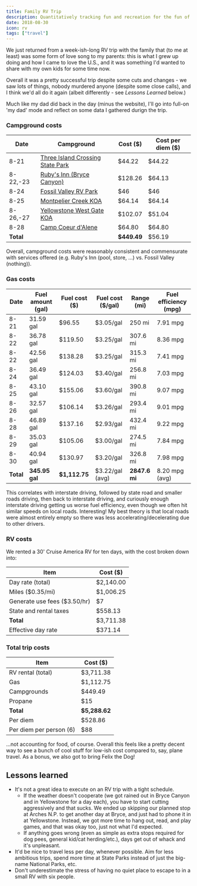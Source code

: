 ```yaml
---
title: Family RV Trip
description: Quantitatively tracking fun and recreation for the fun of it
date: 2018-08-30
icon: rv
tags: ["travel"]
---
```


We just returned from a week-ish-long RV trip with the family that (to me at least) was some form of love song to my parents:
this is what I grew up doing and how I came to love the U.S., and it was something I'd wanted to share with my own kids for some time now.

Overall it was a pretty successful trip despite some cuts and changes - we saw lots of things, nobody murdered anyone (despite some close calls),
and I think we'd all do it again (albeit differently - see _Lessons Learned_ below.)

Much like my dad did back in the day (minus the website), I'll go into full-on 'my dad' mode and reflect on some data I gathered durign the trip.

### Campground costs

<!-- prettier-ignore-start -->
<!-- (Prettier escapes dollar signs poorly, or rather, its output is compliant with CommonMark but MdxJS parsing is not. Woot.) -->

| Date      | Campground                                                                                           | Cost ($)    | Cost per diem ($) |
| --------- | ---------------------------------------------------------------------------------------------------- | ----------- | ----------------- |
| 8-21      | [Three Island Crossing State Park](https://parksandrecreation.idaho.gov/parks/three-island-crossing) | $44.22      | $44.22            |
| 8-22,-23  | [Ruby's Inn (Bryce Canyon)](https://www.brycecanyoncampgrounds.com/)                                 | $128.26     | $64.13            |
| 8-24      | [Fossil Valley RV Park](http://www.fossilvalleyrvpark.com/)                                          | $46         | $46               |
| 8-25      | [Montpelier Creek KOA](https://koa.com/campgrounds/montpelier-creek/)                                | $64.14      | $64.14            |
| 8-26,-27  | [Yellowstone West Gate KOA](https://koa.com/campgrounds/yellowstone-park/)                           | $102.07     | $51.04            |
| 8-28      | [Camp Coeur d'Alene](http://campcoeurdalene.com/)                                                    | $64.80      | $64.80            |
| **Total** |                                                                                                      | **$449.49** | $56.19            |

<!-- prettier-ignore-end -->

Overall, campground costs were reasonably consistent and commensurate with services offered (e.g. Ruby's Inn (pool, store, ...) vs. Fossil Valley (nothing)).

### Gas costs

<!-- prettier-ignore-start -->

| Date      | Fuel amount (gal) | Fuel cost ($) | Fuel cost ($/gal) | Range (mi)    | Fuel efficiency (mpg) |
| --------- | ----------------- | ------------- | ----------------- | ------------- | --------------------- |
| 8-21      | 31.59 gal         | $96.55        | $3.05/gal         | 250 mi        | 7.91 mpg              |
| 8-22      | 36.78 gal         | $119.50       | $3.25/gal         | 307.6 mi      | 8.36 mpg              |
| 8-22      | 42.56 gal         | $138.28       | $3.25/gal         | 315.3 mi      | 7.41 mpg              |
| 8-24      | 36.49 gal         | $124.03       | $3.40/gal         | 256.8 mi      | 7.03 mpg              |
| 8-25      | 43.10 gal         | $155.06       | $3.60/gal         | 390.8 mi      | 9.07 mpg              |
| 8-26      | 32.57 gal         | $106.14       | $3.26/gal         | 293.4 mi      | 9.01 mpg              |
| 8-28      | 46.89 gal         | $137.16       | $2.93/gal         | 432.4 mi      | 9.22 mpg              |
| 8-29      | 35.03 gal         | $105.06       | $3.00/gal         | 274.5 mi      | 7.84 mpg              |
| 8-30      | 40.94 gal         | $130.97       | $3.20/gal         | 326.8 mi      | 7.98 mpg              |
| **Total** | **345.95 gal**    | **$1,112.75** | $3.22/gal (avg)   | **2847.6 mi** | 8.20 mpg (avg)        |

<!-- prettier-ignore-end -->

This correlates with interstate driving, followed by state road and smaller roads driving, then back to interstate driving,
and curiously enough interstate driving getting us worse fuel efficiency, even though we often hit similar speeds on local roads.
Interesting! My best theory is that local roads were almost entirely empty so there was less accelerating/decelerating due to other drivers.

### RV costs

We rented a 30' Cruise America RV for ten days, with the cost broken down into:

<!-- prettier-ignore-start -->

| Item                          | Cost ($)  |
| ----------------------------- | --------- |
| Day rate (total)              | $2,140.00 |
| Miles ($0.35/mi)              | $1,006.25 |
| Generate use fees ($3.50/hr)  | $7        |
| State and rental taxes        | $558.13   |
| **Total**                     | $3,711.38 |
| Effective day rate            | $371.14   |

<!-- prettier-ignore-end -->

### Total trip costs

<!-- prettier-ignore-start -->

| Item                    | Cost ($)      |
| ----------------------- | ------------- |
| RV rental (total)       | $3,711.38     |
| Gas                     | $1,112.75     |
| Campgrounds             | $449.49       |
| Propane                 | $15           |
| **Total**               | **$5,288.62** |
| Per diem                | $528.86       |
| Per diem per person (6) | $88           |

<!-- prettier-ignore-end -->

...not accounting for food, of course. Overall this feels like a pretty decent way to see a bunch of cool stuff for low-ish cost compared to, say, plane travel.
As a bonus, we also got to bring Felix the Dog!

## Lessons learned

- It's not a great idea to execute on an RV trip with a tight schedule.
  - If the weather doesn't cooperate (we got rained out in Bryce Canyon and in Yellowstone for a day each), you have to start cutting aggressively and that sucks.
    We ended up skipping our planned stop at Arches N.P. to get another day at Bryce, and just had to phone it in at Yellowstone. Instead, we got more time to hang out,
    read, and play games, and that was okay too, just not what I'd expected.
  - If anything goes wrong (even as simple as extra stops required for dog pees, general kid/cat herding/etc.), days get out of whack and it's unpleasant.
- It'd be nice to travel less per day, whenever possible. Aim for less ambitious trips, spend more time at State Parks instead of just the big-name National Parks, etc.
- Don't underestimate the stress of having no quiet place to escape to in a small RV with six people.

